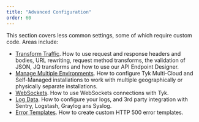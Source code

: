 ```yaml
---
title: "Advanced Configuration"
order: 60
---
```


This section covers less common settings, some of which require custom code. Areas include:

* [Transform Traffic](/5.7/api-management/traffic-transformation#). How to use request and response headers and bodies, URL rewriting, request method transforms, the validation of JSON, JQ transforms and how to use our API Endpoint Designer.
* [Manage Multiple Environments](/5.7/api-management/multiple-environments). How to configure Tyk Multi-Cloud and Self-Managed installations to work with multiple geographically or physically separate installations.
* [WebSockets](/5.7/api-management/non-http-protocols#websockets). How to use WebSockets connections with Tyk.
* [Log Data](/5.7/api-management/logs-metrics#system-logs). How to configure your logs, and 3rd party integration with Sentry, Logstash, Graylog ans Syslog.
* [Error Templates](/5.7/api-management/gateway-events#error-templates). How to create custom HTTP 500 error templates. 
